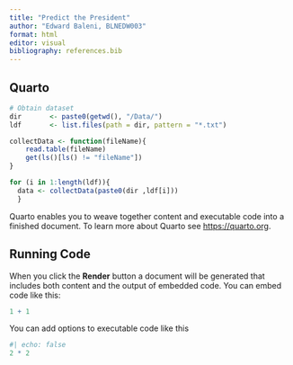 ---
title: "Predict the President"
author: "Edward Baleni, BLNEDW003"
format: html
editor: visual
bibliography: references.bib
---

## Quarto


```{r Data, echo=FALSE}
# Obtain dataset
dir       <- paste0(getwd(), "/Data/") 
ldf       <- list.files(path = dir, pattern = "*.txt")

collectData <- function(fileName){
    read.table(fileName)
    get(ls()[ls() != "fileName"])
}

for (i in 1:length(ldf)){
  data <- collectData(paste0(dir ,ldf[i]))
  }
```

Quarto enables you to weave together content and executable code into a finished document. To learn more about Quarto see <https://quarto.org>.

## Running Code

When you click the **Render** button a document will be generated that includes both content and the output of embedded code. You can embed code like this:

```{r}
1 + 1
```

You can add options to executable code like this

```{r}
#| echo: false
2 * 2
```

